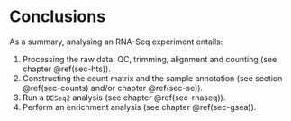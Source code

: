 # Conclusions

As a summary, analysing an RNA-Seq experiment entails:

1. Processing the raw data: QC, trimming, alignment and counting (see
   chapter \@ref(sec-hts)).
2. Constructing the count matrix and the sample annotation (see
   section \@ref(sec-counts) and/or chapter \@ref(sec-se)).
3. Run a `DESeq2` analysis (see chapter \@ref(sec-rnaseq)).
4. Perform an enrichment analysis (see chapter \@ref(sec-gsea)).
